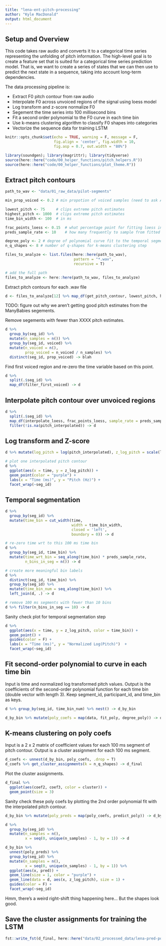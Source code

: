 ```yaml
---
title: "lena-ent-pitch-processing"
author: "Kyle MacDonald"
output: html_document
---
```


## Setup and Overview

This code takes raw audio and converts it to a categorical time series representing the unfolding of pitch information. The high-level goal is to create a feature set that is suited for a categorical time series prediction model. That is, we want to create a series of states that we can then use to predict the next state in a sequence, taking into account long-term dependencies.

The data processing pipeline is:

* Extract F0 pitch contour from raw audio
* Interpolate F0 across unvoiced regions of the signal using loess model
* Log transform and z-score normalize F0
* Segement the time series into 100 millisecond bins
* Fit a second order polynomial to the F0 curve in each time bin
* Use k-means clustering algorithm to classify F0 shapes into categories
* Vectorize the sequence data for training LSTM 

```r
knitr::opts_chunk$set(echo = TRUE, warning = F, message = F,
                      fig.align = 'center', fig.width = 10, 
                      fig.asp = 0.7, out.width = "80%")
```

```r
library(soundgen); library(magrittr); library(tidyverse)
source(here::here("code/00_helper_functions/pitch_helpers.R"))
source(here::here("code/00_helper_functions/plot_theme.R"))
```

## Extract pitch contours

```r
path_to_wav <- "data/01_raw_data/pilot-segments"

min_prop_voiced <- 0.2 # min propotion of voiced samples (need to ask AW about this number)

lowest_pitch <- 75     # clips extreme pitch estimates
highest_pitch <- 1000  # clips extreme pitch estimates 
time_bin_width <- 100  # in ms

frac_points_loess <- 0.15  # what percentage point for fitting loess interpoloation curves
preds_sample_rate <- 10    # how many frequently to sample from fitted loess (ms)

degree_poly <- 2 # degree of polynomial curve fit to the temporal segments
n_q_shapes <- 8 # number of q-shapes for k-means clustering step
```

```r
files_to_analyze <- list.files(here::here(path_to_wav), 
                               pattern = "*.wav", 
                               recursive = T)

# add the full path
files_to_analyze <- here::here(path_to_wav, files_to_analyze)
```

Extract pitch contours for each .wav file

```r
d <- files_to_analyze[12] %>% map_df(get_pitch_contour, lowest_pitch, highest_pitch)
```

TODO: figure out why we aren't getting good pitch estimates from the ManyBabies segements. 

Remove segements with fewer than XXXX pitch estimates.

```r
d %>% 
  group_by(seg_id) %>% 
  mutate(n_samples = n()) %>% 
  group_by(seg_id, voiced) %>% 
  mutate(n_voiced = n(),
         prop_voiced = n_voiced / n_samples) %>% 
  distinct(seg_id, prop_voiced) -> blah
```

Find first voiced region and re-zero the time variable based on this point. 

```r
d %>% 
  split(.$seg_id) %>% 
  map_df(filter_first_voiced) -> d
```

## Interpolate pitch contour over unvoiced regions

```r
d %>% 
  split(.$seg_id) %>% 
  map_df(interpolate_loess, frac_points_loess, sample_rate = preds_sample_rate) %>% 
  filter(!is.na(pitch_interpolated)) -> d
```

## Log transform and Z-score

```r
d %>% mutate(log_pitch = log(pitch_interpolated), z_log_pitch = scale(log_pitch)) -> d
```


```r
# plot one interpolated pitch contour
d %>% 
  ggplot(aes(x = time, y = z_log_pitch)) +
  geom_point(color = "purple") +
  labs(x = "Time (ms)", y = "Pitch (Hz)") +
  facet_wrap(~seg_id)
```

## Temporal segmentation 

```r
d %>% 
  group_by(seg_id) %>% 
  mutate(time_bin = cut_width(time, 
                              width = time_bin_width,
                              closed = 'left',
                              boundary = 0)) -> d

# re-zero time wrt to this 100 ms time bin
d %>% 
  group_by(seg_id, time_bin) %>% 
  mutate(time_wrt_bin = seq_along(time_bin) * preds_sample_rate,
         n_bins_in_seg = n()) -> d

# create more meaningful bin labels
d %>% 
  distinct(seg_id, time_bin) %>% 
  group_by(seg_id) %>% 
  mutate(time_bin_num = seq_along(time_bin)) %>% 
  left_join(d, .) -> d

# remove 100 ms segments with fewer than 10 bins
d %>% filter(n_bins_in_seg == 10) -> d
```

Sanity check plot for temporal segmentation step

```r
d %>% 
  ggplot(aes(x = time, y = z_log_pitch, color = time_bin)) +
  geom_point() +
  guides(color = F) +
  labs(x = "Time (ms)", y = "Normalized Log(Pitch)")  +
  facet_wrap(~seg_id)
```

## Fit second-order polynomial to curve in each time bin

Input is time and normalized log transformed pitch values. Output is the coefficients of the second-order polynomial function for each time bin (double vector with length 3). Keep segment_id, participant_id, and time_bin as keys. 

```r
d %>% group_by(seg_id, time_bin_num) %>% nest() -> d_by_bin

d_by_bin %>% mutate(poly_coefs = map(data, fit_poly, degree_poly)) -> d_by_bin
```

## K-means clustering on poly coefs

Input is a 2 x 2 matrix of coefficient values for each 100 ms segment of pitch contour. Output is a cluster assignment for each 100 ms segment.

```r
d_coefs <- unnest(d_by_bin, poly_coefs, .drop = T) 
d_coefs %>% get_cluster_assignments(k = n_q_shapes) -> d_final 
```

Plot the cluster assignments. 

```r
d_final %>% 
  ggplot(aes(coef2, coef3, color = cluster)) +
  geom_point(size = 3)
```

Sanity check these poly coefs by plotting the 2nd order polynomial fit with the interpolated pitch contour. 

```r
d_by_bin %>% mutate(poly_preds = map(poly_coefs, predict_poly)) -> d_by_bin

d %>% 
  group_by(seg_id) %>% 
  mutate(n_samples = n(),
         x = seq(0, unique(n_samples) - 1, by = 1)) -> d

d_by_bin %>% 
  unnest(poly_preds) %>% 
  group_by(seg_id) %>% 
  mutate(n_samples = n(),
         x = seq(0, unique(n_samples) - 1, by = 1)) %>% 
  ggplot(aes(x, pred)) +
  geom_line(size = 1, color = "purple") +
  geom_line(data = d, aes(x, z_log_pitch), size = 1) +
  guides(color = F) +
  facet_wrap(~seg_id)
```

Hmm, there's a weird right-shift thing happening here... But the shapes look good.

## Save the cluster assignments for training the LSTM

```r
fst::write_fst(d_final, here::here("data/02_processed_data/lena-pred-poly-coefs.fst"))
```
